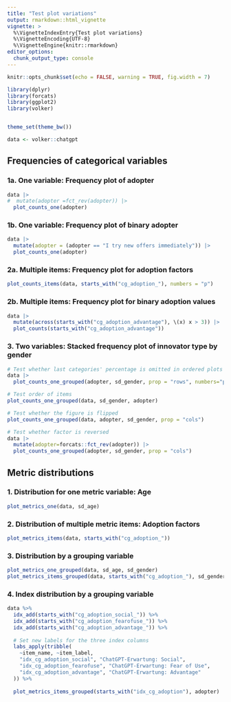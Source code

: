 ```yaml
---
title: "Test plot variations"
output: rmarkdown::html_vignette
vignette: >
  %\VignetteIndexEntry{Test plot variations}
  %\VignetteEncoding{UTF-8}
  %\VignetteEngine{knitr::rmarkdown}
editor_options: 
  chunk_output_type: console
---
```


```r
knitr::opts_chunk$set(echo = FALSE, warning = TRUE, fig.width = 7)

library(dplyr)
library(forcats)
library(ggplot2)
library(volker)


theme_set(theme_bw())

data <- volker::chatgpt

```

## Frequencies of categorical variables

### 1a. One variable: Frequency plot of adopter
```r
data |> 
#  mutate(adopter =fct_rev(adopter)) |> 
  plot_counts_one(adopter)
```

### 1b. One variable: Frequency plot of binary adopter
```r
data |> 
  mutate(adopter = (adopter == "I try new offers immediately")) |> 
  plot_counts_one(adopter)
```


### 2a. Multiple items: Frequency plot for adoption factors
```r
plot_counts_items(data, starts_with("cg_adoption_"), numbers = "p")
```

### 2b. Multiple items: Frequency plot for binary adoption values
```r
data |> 
  mutate(across(starts_with("cg_adoption_advantage"), \(x) x > 3)) |> 
  plot_counts(starts_with("cg_adoption_advantage"))
```

### 3. Two variables: Stacked frequency plot of innovator type by gender

```r

# Test whether last categories' percentage is omitted in ordered plots
data |> 
  plot_counts_one_grouped(adopter, sd_gender, prop = "rows", numbers="p", ordered = -1)

# Test order of items
plot_counts_one_grouped(data, sd_gender, adopter)

# Test whether the figure is flipped
plot_counts_one_grouped(data, adopter, sd_gender, prop = "cols")

# Test whether factor is reversed
data |> 
  mutate(adopter=forcats::fct_rev(adopter)) |> 
  plot_counts_one_grouped(adopter, sd_gender, prop = "cols")

```

## Metric distributions

### 1. Distribution for one metric variable: Age
```r
plot_metrics_one(data, sd_age)
```


### 2. Distribution of multiple metric items: Adoption factors
```r
plot_metrics_items(data, starts_with("cg_adoption_"))
```

### 3. Distribution by a grouping variable
```r
plot_metrics_one_grouped(data, sd_age, sd_gender)
plot_metrics_items_grouped(data, starts_with("cg_adoption_"), sd_gender)
```

### 4. Index  distribution by a grouping variable
```r

data %>%
  idx_add(starts_with("cg_adoption_social_")) %>%
  idx_add(starts_with("cg_adoption_fearofuse_")) %>%
  idx_add(starts_with("cg_adoption_advantage_")) %>%
  
  # Set new labels for the three index columns
  labs_apply(tribble(
    ~item_name, ~item_label,
    "idx_cg_adoption_social", "ChatGPT-Erwartung: Social",
    "idx_cg_adoption_fearofuse", "ChatGPT-Erwartung: Fear of Use",
    "idx_cg_adoption_advantage", "ChatGPT-Erwartung: Advantage"
  )) %>%
  
  plot_metrics_items_grouped(starts_with("idx_cg_adoption"), adopter)
  
```

